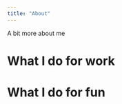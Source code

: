 ```yaml
---
title: "About"
---
```


A bit more about me

<h1 class="title">

What I do for work

<h1 class="title">

What I do for fun
